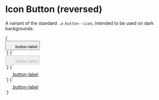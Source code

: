 
<Meta title="Atoms/Button/Icon-reversed" />

# Icon Button (reversed)

A variant of the standard `.a-button--icon`, intended to be used on dark backgrounds.

<Canvas>
  <Story name="Icon-reversed">
    {`
      <div class="u-bg-gray-darker u-padding-m">
        <button type="button" class="a-button a-button--icon a-button--icon-reversed" title="button-label">
          <svg width="20" height="20" class="a-icon" aria-hidden="true" focusable="false">
            <use xlink:href="${icons}#icon-plus"></use>
          </svg>
          <span class="u-sr-only">button-label</span>
        </button>
      </div>
    `}
  </Story>
  <Story name="Icon-reversed [disabled]">
    {`
      <div class="u-bg-gray-darker u-padding-m">
        <button type="button" class="a-button a-button--icon a-button--icon-reversed" title="button-label" disabled>
          <svg width="20" height="20" class="a-icon" aria-hidden="true" focusable="false">
            <use xlink:href="${icons}#icon-plus"></use>
          </svg>
          <span class="u-sr-only">button-label</span>
        </button>
      </div>
    `}
  </Story>
</Canvas>

<Canvas>
  <Story name="Icon-reversed anchor">
    {`
      <div class="u-bg-gray-darker u-padding-m">
        <a href="/" class="a-button a-button--icon a-button--icon-reversed" title="button-label">
          <svg width="20" height="20" class="a-icon" aria-hidden="true" focusable="false">
            <use xlink:href="${icons}#icon-plus"></use>
          </svg>
          <span class="u-sr-only">button-label</span>
        </a>
      </div>
    `}
  </Story>
  <Story name="Icon-reversed anchor [disabled]">
    {`
      <div class="u-bg-gray-darker u-padding-m">
        <a href="/" class="a-button a-button--icon a-button--icon-reversed" title="button-label" aria-disabled="true">
          <svg width="20" height="20" class="a-icon" aria-hidden="true" focusable="false">
            <use xlink:href="${icons}#icon-plus"></use>
          </svg>
          <span class="u-sr-only">button-label</span>
        </a>
      </div>
    `}
  </Story>
</Canvas>
